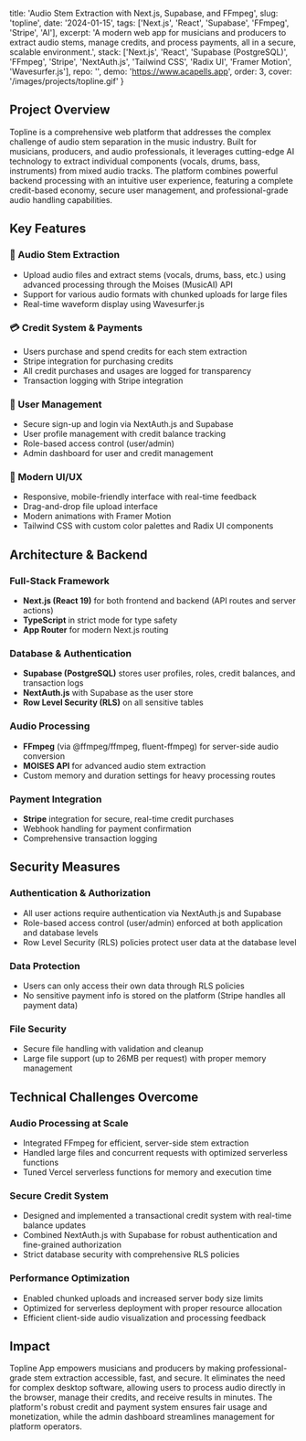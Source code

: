   title: 'Audio Stem Extraction with Next.js, Supabase, and FFmpeg',
  slug: 'topline',
  date: '2024-01-15',
  tags: ['Next.js', 'React', 'Supabase', 'FFmpeg', 'Stripe', 'AI'],
  excerpt: 'A modern web app for musicians and producers to extract audio stems, manage credits, and process payments, all in a secure, scalable environment.',
  stack: ['Next.js', 'React', 'Supabase (PostgreSQL)', 'FFmpeg', 'Stripe', 'NextAuth.js', 'Tailwind CSS', 'Radix UI', 'Framer Motion', 'Wavesurfer.js'],
  repo: '',
  demo: 'https://www.acapells.app',
  order: 3,
  cover: '/images/projects/topline.gif'
}

## Project Overview

Topline is a comprehensive web platform that addresses the complex challenge of audio stem separation in the music industry. Built for musicians, producers, and audio professionals, it leverages cutting-edge AI technology to extract individual components (vocals, drums, bass, instruments) from mixed audio tracks. The platform combines powerful backend processing with an intuitive user experience, featuring a complete credit-based economy, secure user management, and professional-grade audio handling capabilities.

## Key Features

### 🎵 Audio Stem Extraction
- Upload audio files and extract stems (vocals, drums, bass, etc.) using advanced processing through the Moises (MusicAI) API
- Support for various audio formats with chunked uploads for large files
- Real-time waveform display using Wavesurfer.js

### 💳 Credit System & Payments
- Users purchase and spend credits for each stem extraction
- Stripe integration for purchasing credits
- All credit purchases and usages are logged for transparency
- Transaction logging with Stripe integration

### 👤 User Management
- Secure sign-up and login via NextAuth.js and Supabase
- User profile management with credit balance tracking
- Role-based access control (user/admin)
- Admin dashboard for user and credit management

### 🎨 Modern UI/UX
- Responsive, mobile-friendly interface with real-time feedback
- Drag-and-drop file upload interface
- Modern animations with Framer Motion
- Tailwind CSS with custom color palettes and Radix UI components


## Architecture & Backend

### Full-Stack Framework
- **Next.js (React 19)** for both frontend and backend (API routes and server actions)
- **TypeScript** in strict mode for type safety
- **App Router** for modern Next.js routing

### Database & Authentication
- **Supabase (PostgreSQL)** stores user profiles, roles, credit balances, and transaction logs
- **NextAuth.js** with Supabase as the user store
- **Row Level Security (RLS)** on all sensitive tables

### Audio Processing
- **FFmpeg** (via @ffmpeg/ffmpeg, fluent-ffmpeg) for server-side audio conversion
- **MOISES API** for advanced audio stem extraction
- Custom memory and duration settings for heavy processing routes

### Payment Integration
- **Stripe** integration for secure, real-time credit purchases
- Webhook handling for payment confirmation
- Comprehensive transaction logging

## Security Measures

### Authentication & Authorization
- All user actions require authentication via NextAuth.js and Supabase
- Role-based access control (user/admin) enforced at both application and database levels
- Row Level Security (RLS) policies protect user data at the database level

### Data Protection
- Users can only access their own data through RLS policies
- No sensitive payment info is stored on the platform (Stripe handles all payment data)
 
### File Security
- Secure file handling with validation and cleanup
- Large file support (up to 26MB per request) with proper memory management

## Technical Challenges Overcome

### Audio Processing at Scale
- Integrated FFmpeg for efficient, server-side stem extraction
- Handled large files and concurrent requests with optimized serverless functions
- Tuned Vercel serverless functions for memory and execution time

### Secure Credit System
- Designed and implemented a transactional credit system with real-time balance updates
- Combined NextAuth.js with Supabase for robust authentication and fine-grained authorization
- Strict database security with comprehensive RLS policies

### Performance Optimization
- Enabled chunked uploads and increased server body size limits
- Optimized for serverless deployment with proper resource allocation
- Efficient client-side audio visualization and processing feedback

## Impact

Topline App empowers musicians and producers by making professional-grade stem extraction accessible, fast, and secure. It eliminates the need for complex desktop software, allowing users to process audio directly in the browser, manage their credits, and receive results in minutes. The platform's robust credit and payment system ensures fair usage and monetization, while the admin dashboard streamlines management for platform operators.



